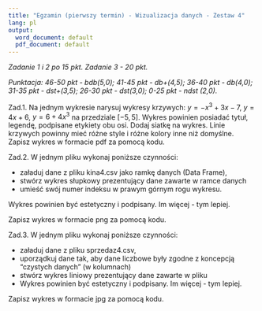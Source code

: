 ---
title: "Egzamin (pierwszy termin) - Wizualizacja danych - Zestaw 4"
lang: pl
output:
  word_document: default
  pdf_document: default
---

*Zadanie 1 i 2 po 15 pkt. Zadanie 3 - 20 pkt. *

*Punktacja: 46-50 pkt - bdb(5,0); 41-45 pkt - db+(4,5); 36-40 pkt - db(4,0); 31-35 pkt - dst+(3,5); 26-30 pkt - dst(3,0); 0-25 pkt - ndst (2,0).*  

Zad.1. Na jednym wykresie narysuj wykresy krzywych: $y=-x^3+3x-7$, $y=4x+6$, $y=6+4x^3$ na przedziale $[-5,5]$. Wykres powinien posiadać tytuł, legendę, podpisane etykiety obu osi. Dodaj siatkę na wykres. Linie krzywych powinny mieć różne style i różne kolory inne niż domyślne. Zapisz wykres w formacie pdf za pomocą kodu. 

Zad.2. W jednym pliku wykonaj poniższe czynności:

* załaduj dane z pliku kina4.csv jako ramkę danych (Data Frame),
* stwórz wykres słupkowy prezentujący dane zawarte w ramce danych
* umieść swój numer indeksu w prawym górnym rogu wykresu.

Wykres powinien być estetyczny i podpisany. Im więcej - tym lepiej.

Zapisz wykres w formacie png za pomocą kodu.

Zad.3. W jednym pliku wykonaj poniższe czynności:

* załaduj dane z pliku sprzedaz4.csv,
* uporządkuj dane tak, aby dane liczbowe były zgodne z koncepcją "czystych danych" (w kolumnach)
* stwórz wykres liniowy prezentujący dane zawarte w pliku 
* Wykres powinien być estetyczny i podpisany. Im więcej - tym lepiej.

Zapisz wykres w formacie jpg za pomocą kodu.
